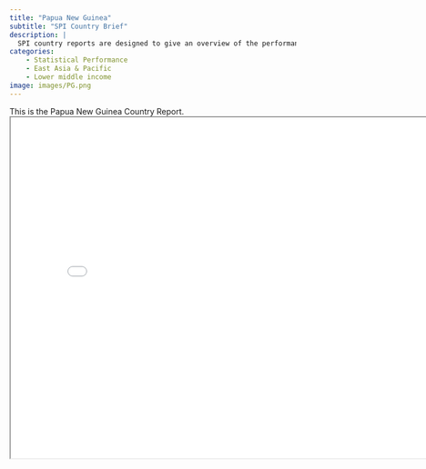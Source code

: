 ```yaml
---
title: "Papua New Guinea"
subtitle: "SPI Country Brief"
description: |
  SPI country reports are designed to give an overview of the performance of Papua New Guinea.
categories:
    - Statistical Performance
    - East Asia & Pacific
    - Lower middle income
image: images/PG.png
---
```


This is the Papua New Guinea Country Report.
<iframe src="charts/Papua New Guinea_chart.html" width="800" height="600"></iframe>

